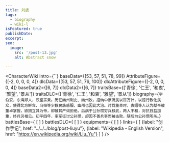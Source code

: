 ```yaml
---
title: 刘虞
tags:
  - biography
  - wiki-l
isFeatured: true
publishDate:
excerpt:
seo:
  image:
    src: '/post-13.jpg'
    alt: Abstract snow

---
```



<CharacterWiki
  intro={``}
  baseData={[53, 57, 51, 78, 99]}
  AttributeFigure={[-2, 0, 0, 0, 4]}
  dlcData={[53, 57, 51, 76, 100]}
  dlcAttributeFigure={[-2, 0, 0, 0, 4]}
  baseData2={[6, 7]}
  dlcData2={[6, 7]}
  traitsBase={['青徐', '仁王', '和衷', '雅望', '景从']}
  traitsDLC={['青徐', '仁王', '和衷', '雅望', '景从']}
  biography={`字伯安，东海郯人，汉室宗亲。历任幽州刺史、幽州牧，招纳中原流民以百万计，以德行教化民众，使得北方鲜卑、乌桓等少数民族感服，幽州也因此大治。讨伐董卓时，袁绍等人认为献帝被董卓掌握，欲拥立其为帝，却被其严词拒绝。后病于公孙瓒穷兵黩武，两人不和，对抗日益加重，终兵刃相见。初平四年，率军征讨公孙瓒，却因不善兵事而被击败，随后为公孙瓒所杀。`}
  battlesBase={
    [
    ]
  }
  battlesDLC={
    [
    ]
  }
  equipments={
    [
    ]
  }
  links={
    [
      {label: "创作手记", href: "../../../blog/post-liuyu"},
      {label: "Wikipedia - English Version", href: "https://en.wikipedia.org/wiki/Liu_Yu"}
    ]
  }
/>
